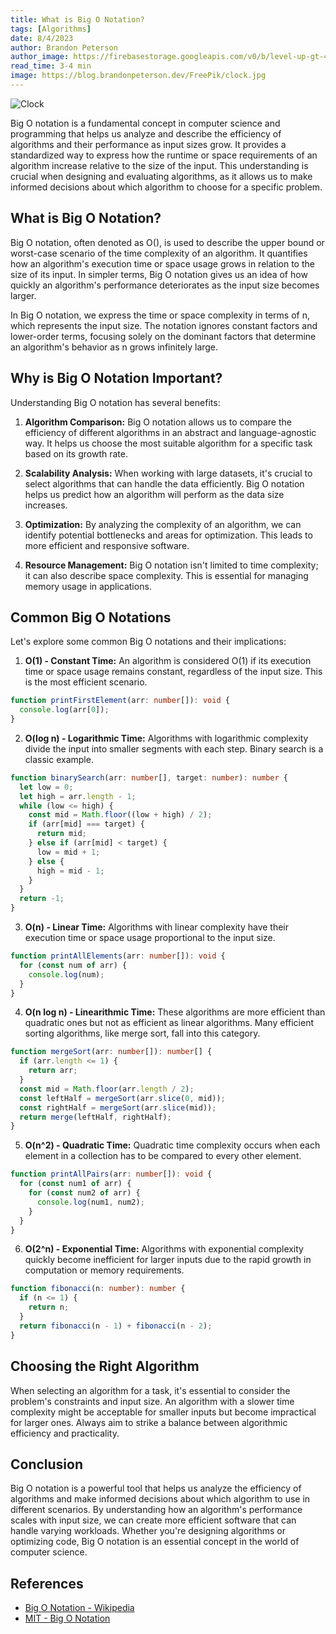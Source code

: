 ```yaml
---
title: What is Big O Notation?
tags: [Algorithms]
date: 8/4/2023
author: Brandon Peterson
author_image: https://firebasestorage.googleapis.com/v0/b/level-up-gt-479b6.appspot.com/o/Brandon.webp?alt=media&token=f7cd367f-40c0-4237-87f2-b8ec11dcf411
read_time: 3-4 min
image: https://blog.brandonpeterson.dev/FreePik/clock.jpg
---
```


![Clock](https://blog.brandonpeterson.dev/FreePik/clock.jpg)

Big O notation is a fundamental concept in computer science and programming that helps us analyze and describe the efficiency of algorithms and their performance as input sizes grow. It provides a standardized way to express how the runtime or space requirements of an algorithm increase relative to the size of the input. This understanding is crucial when designing and evaluating algorithms, as it allows us to make informed decisions about which algorithm to choose for a specific problem.

## What is Big O Notation?

Big O notation, often denoted as O(), is used to describe the upper bound or worst-case scenario of the time complexity of an algorithm. It quantifies how an algorithm's execution time or space usage grows in relation to the size of its input. In simpler terms, Big O notation gives us an idea of how quickly an algorithm's performance deteriorates as the input size becomes larger.

In Big O notation, we express the time or space complexity in terms of n, which represents the input size. The notation ignores constant factors and lower-order terms, focusing solely on the dominant factors that determine an algorithm's behavior as n grows infinitely large.

## Why is Big O Notation Important?

Understanding Big O notation has several benefits:

1. **Algorithm Comparison:** Big O notation allows us to compare the efficiency of different algorithms in an abstract and language-agnostic way. It helps us choose the most suitable algorithm for a specific task based on its growth rate.

2. **Scalability Analysis:** When working with large datasets, it's crucial to select algorithms that can handle the data efficiently. Big O notation helps us predict how an algorithm will perform as the data size increases.

3. **Optimization:** By analyzing the complexity of an algorithm, we can identify potential bottlenecks and areas for optimization. This leads to more efficient and responsive software.

4. **Resource Management:** Big O notation isn't limited to time complexity; it can also describe space complexity. This is essential for managing memory usage in applications.

## Common Big O Notations

Let's explore some common Big O notations and their implications:

1. **O(1) - Constant Time:**
   An algorithm is considered O(1) if its execution time or space usage remains constant, regardless of the input size. This is the most efficient scenario.

```typescript
function printFirstElement(arr: number[]): void {
  console.log(arr[0]);
}
```

2. **O(log n) - Logarithmic Time:**
   Algorithms with logarithmic complexity divide the input into smaller segments with each step. Binary search is a classic example.

```typescript
function binarySearch(arr: number[], target: number): number {
  let low = 0;
  let high = arr.length - 1;
  while (low <= high) {
    const mid = Math.floor((low + high) / 2);
    if (arr[mid] === target) {
      return mid;
    } else if (arr[mid] < target) {
      low = mid + 1;
    } else {
      high = mid - 1;
    }
  }
  return -1;
}
```

3. **O(n) - Linear Time:**
   Algorithms with linear complexity have their execution time or space usage proportional to the input size.

```typescript
function printAllElements(arr: number[]): void {
  for (const num of arr) {
    console.log(num);
  }
}
```

4. **O(n log n) - Linearithmic Time:**
   These algorithms are more efficient than quadratic ones but not as efficient as linear algorithms. Many efficient sorting algorithms, like merge sort, fall into this category.

```typescript
function mergeSort(arr: number[]): number[] {
  if (arr.length <= 1) {
    return arr;
  }
  const mid = Math.floor(arr.length / 2);
  const leftHalf = mergeSort(arr.slice(0, mid));
  const rightHalf = mergeSort(arr.slice(mid));
  return merge(leftHalf, rightHalf);
}
```

5. **O(n^2) - Quadratic Time:**
   Quadratic time complexity occurs when each element in a collection has to be compared to every other element.

```typescript
function printAllPairs(arr: number[]): void {
  for (const num1 of arr) {
    for (const num2 of arr) {
      console.log(num1, num2);
    }
  }
}
```

6. **O(2^n) - Exponential Time:**
   Algorithms with exponential complexity quickly become inefficient for larger inputs due to the rapid growth in computation or memory requirements.

```typescript
function fibonacci(n: number): number {
  if (n <= 1) {
    return n;
  }
  return fibonacci(n - 1) + fibonacci(n - 2);
}
```

## Choosing the Right Algorithm

When selecting an algorithm for a task, it's essential to consider the problem's constraints and input size. An algorithm with a slower time complexity might be acceptable for smaller inputs but become impractical for larger ones. Always aim to strike a balance between algorithmic efficiency and practicality.

## Conclusion

Big O notation is a powerful tool that helps us analyze the efficiency of algorithms and make informed decisions about which algorithm to use in different scenarios. By understanding how an algorithm's performance scales with input size, we can create more efficient software that can handle varying workloads. Whether you're designing algorithms or optimizing code, Big O notation is an essential concept in the world of computer science.

## References

- [Big O Notation - Wikipedia](https://en.wikipedia.org/wiki/Big_O_notation)
- [MIT - Big O Notation](http://web.mit.edu/16.070/www/lecture/big_o.pdf)
